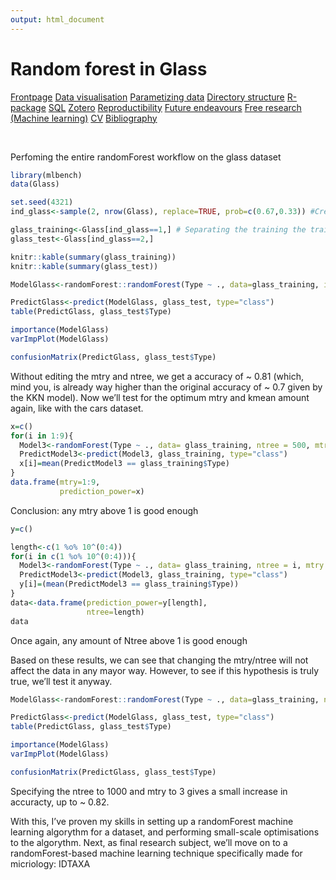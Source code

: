 ```yaml
---
output: html_document
---
```


# Random forest in Glass

<body id="start">
<div class="topnav">
  <a href='index.html#Frontpage'>Frontpage</a>
  <a href='data-visualisation.html#data-visualisation'>Data visualisation</a>
  <a href='parametized-data-germany.html#parametized-data'>Parametizing data</a>
  <a href='directory-structure.html#directory-structure'>Directory structure</a>
  <a href='creating-a-r-package.html#creating-a-r-package'>R-package</a>
  <a href='sql.html#SQL'>SQL</a>
  <a href='bibliography-using-zotero.html#Bibliography using Zotero'>Zotero</a>
  <a href='open-reproductibility-analysis.html#open-reproductibility-analysis'>Reproductibility</a>
  <a href='future-endeavours.html#future-endeavours'>Future endeavours</a>
  <a href='free-research-project-index.html#free-research-project'> Free research (Machine learning)</a>
  <a href='cv.html#cv'>CV</a>
  <a href='bibliography.html#bibliography'>Bibliography</a>
</div>

&nbsp;

Perfoming the entire randomForest workflow on the glass dataset

```r
library(mlbench)
data(Glass)

set.seed(4321)
ind_glass<-sample(2, nrow(Glass), replace=TRUE, prob=c(0.67,0.33)) #Creating a random selection of datapoints

glass_training<-Glass[ind_glass==1,] # Separating the training the training and the testing datasets
glass_test<-Glass[ind_glass==2,]

knitr::kable(summary(glass_training))
knitr::kable(summary(glass_test))
```


```r
ModelGlass<-randomForest::randomForest(Type ~ ., data=glass_training, importance = TRUE)

PredictGlass<-predict(ModelGlass, glass_test, type="class")
table(PredictGlass, glass_test$Type)

importance(ModelGlass)
varImpPlot(ModelGlass)

confusionMatrix(PredictGlass, glass_test$Type)
```

Without editing the mtry and ntree, we get a accuracy of ~ 0.81 (which, mind you, is already way higher than the original accuracy of ~ 0.7 given by the KKN model). Now we'll test for the optimum mtry and kmean amount again, like with the cars dataset. 

```r
x=c()
for(i in 1:9){
  Model3<-randomForest(Type ~ ., data= glass_training, ntree = 500, mtry = i, importance = TRUE)
  PredictModel3<-predict(Model3, glass_training, type="class")
  x[i]=mean(PredictModel3 == glass_training$Type)
}
data.frame(mtry=1:9,
           prediction_power=x)
```

Conclusion: any mtry above 1 is good enough

```r
y=c()

length<-c(1 %o% 10^(0:4))
for(i in c(1 %o% 10^(0:4))){
  Model3<-randomForest(Type ~ ., data= glass_training, ntree = i, mtry = 6, importance = TRUE)
  PredictModel3<-predict(Model3, glass_training, type="class")
  y[i]=(mean(PredictModel3 == glass_training$Type))
}
data<-data.frame(prediction_power=y[length],
                 ntree=length)
data
```

Once again, any amount of Ntree above 1 is good enough

Based on these results, we can see that changing the mtry/ntree will not affect the data in any mayor way. However, to see if this hypothesis is truly true, we'll test it anyway.

```r
ModelGlass<-randomForest::randomForest(Type ~ ., data=glass_training, ntree = 1000, mtry = 3, importance = TRUE)

PredictGlass<-predict(ModelGlass, glass_test, type="class")
table(PredictGlass, glass_test$Type)

importance(ModelGlass)
varImpPlot(ModelGlass)

confusionMatrix(PredictGlass, glass_test$Type)
```

Specifying the ntree to 1000 and mtry to 3 gives a small increase in accuracty, up to ~ 0.82. 

With this, I've proven my skills in setting up a randomForest machine learning algorythm for a dataset, and performing small-scale optimisations to the algorythm. Next, as final research subject, we'll move on to a randomForest-based machine learning technique specifically made for micriology: IDTAXA


